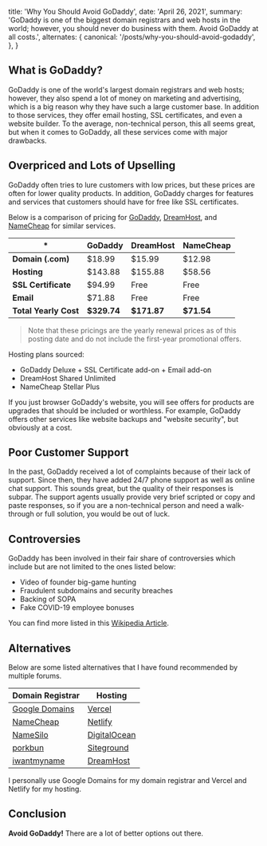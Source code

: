   title: 'Why You Should Avoid GoDaddy',
  date: 'April 26, 2021',
  summary:
    'GoDaddy is one of the biggest domain registrars and web hosts in the world; however, you should never do business with them. Avoid GoDaddy at all costs.',
  alternates: {
    canonical: '/posts/why-you-should-avoid-godaddy',
  },
}

## What is GoDaddy?

GoDaddy is one of the world's largest domain registrars and web hosts; however, they also spend a lot of money on marketing and advertising, which is a big reason why they have such a large customer base. In addition to those services, they offer email hosting, SSL certificates, and even a website builder. To the average, non-technical person, this all seems great, but when it comes to GoDaddy, all these services come with major drawbacks.

## Overpriced and Lots of Upselling

GoDaddy often tries to lure customers with low prices, but these prices are often for lower quality products. In addition, GoDaddy charges for features and services that customers should have for free like SSL certificates.

Below is a comparison of pricing for [GoDaddy](https://www.godaddy.com/), [DreamHost](https://www.dreamhost.com/), and [NameCheap](https://www.namecheap.com/) for similar services.

| \*                    | GoDaddy     | DreamHost   | NameCheap  |
| --------------------- | ----------- | ----------- | ---------- |
| **Domain (.com)**     | $18.99      | $15.99      | $12.98     |
| **Hosting**           | $143.88     | $155.88     | $58.56     |
| **SSL Certificate**   | $94.99      | Free        | Free       |
| **Email**             | $71.88      | Free        | Free       |
| **Total Yearly Cost** | **$329.74** | **$171.87** | **$71.54** |

> Note that these pricings are the yearly renewal prices as of this posting date and do not include the first-year promotional offers.

Hosting plans sourced:

- GoDaddy Deluxe + SSL Certificate add-on + Email add-on
- DreamHost Shared Unlimited
- NameCheap Stellar Plus

If you just browser GoDaddy's website, you will see offers for products are upgrades that should be included or worthless. For example, GoDaddy offers other services like website backups and "website security", but obviously at a cost.

## Poor Customer Support

In the past, GoDaddy received a lot of complaints because of their lack of support. Since then, they have added 24/7 phone support as well as online chat support. This sounds great, but the quality of their responses is subpar. The support agents usually provide very brief scripted or copy and paste responses, so if you are a non-technical person and need a walk-through or full solution, you would be out of luck.

## Controversies

GoDaddy has been involved in their fair share of controversies which include but are not limited to the ones listed below:

- Video of founder big-game hunting
- Fraudulent subdomains and security breaches
- Backing of SOPA
- Fake COVID-19 employee bonuses

You can find more listed in this [Wikipedia Article](https://en.wikipedia.org/wiki/GoDaddy#Controversies).

## Alternatives

Below are some listed alternatives that I have found recommended by multiple forums.

| Domain Registrar                          | Hosting                                       |
| ----------------------------------------- | --------------------------------------------- |
| [Google Domains](https://domains.google/) | [Vercel](https://vercel.com/)                 |
| [NameCheap](https://www.namecheap.com/)   | [Netlify](https://www.netlify.com/)           |
| [NameSilo](https://www.namesilo.com/)     | [DigitalOcean](https://www.digitalocean.com/) |
| [porkbun](https://porkbun.com/)           | [Siteground](https://www.siteground.com/)     |
| [iwantmyname](https://iwantmyname.com/)   | [DreamHost](https://www.dreamhost.com/)       |

I personally use Google Domains for my domain registrar and Vercel and Netlify for my hosting.

## Conclusion

**Avoid GoDaddy!** There are a lot of better options out there.
